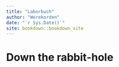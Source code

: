 ```yaml
--- 
title: "Laborbuch"
author: "Werekorden"
date: "`r Sys.Date()`"
site: bookdown::bookdown_site
---
```


# Down the rabbit-hole

